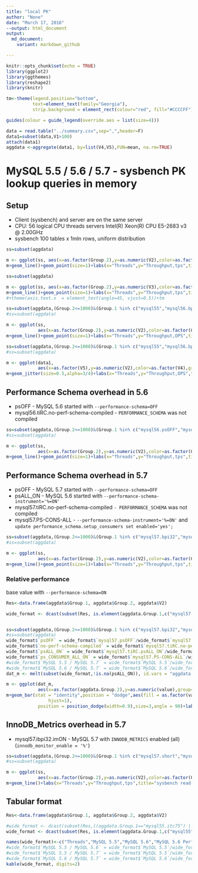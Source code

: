```yaml
---
title: "local PK"
author: "None"
date: "March 17, 2016"
--output: html_document
output:
  md_document:
    variant: markdown_github

---
```


```r
knitr::opts_chunk$set(echo = TRUE)
library(ggplot2)
library(ggthemes)
library(reshape2)
library(knitr)

tm<-theme(legend.position="bottom",
          text=element_text(family="Georgia"),
          strip.background = element_rect(colour="red", fill="#CCCCFF"))

guides(colour = guide_legend(override.aes = list(size=4)))

data = read.table("../summary.csv",sep=",",header=F)
data1=subset(data,V1>100)
attach(data1)
aggdata <-aggregate(data1, by=list(V4,V5),FUN=mean, na.rm=TRUE)
```
# MySQL 5.5 / 5.6 / 5.7 - sysbench PK lookup queries in memory

## Setup

* Client (sysbench) and server are on the same server 
* CPU: 56 logical CPU threads servers Intel(R) Xeon(R) CPU E5-2683 v3 @ 2.00GHz
* sysbench 100 tables x 1mln rows, uniform distribution

```r
ss=subset(aggdata)

m <- ggplot(ss, aes(x=as.factor(Group.2),y=as.numeric(V2),color=as.factor(Group.1),group=Group.1))
m+geom_line()+geom_point(size=1)+labs(x="Threads",y="Throughput,tps",title="sysbench read-only")+scale_color_tableau(name="Version")+scale_y_continuous(breaks=seq(0, 480000, 20000),labels = scales::comma)+theme(axis.text.x  = element_text(angle=45, vjust=0.5))+tm
```
```r
ss=subset(aggdata)

m <- ggplot(ss, aes(x=as.factor(Group.2),y=as.numeric(V3),color=as.factor(Group.1),group=Group.1))
m+geom_line()+geom_point(size=1)+labs(x="Threads",y="Throughput,tps",title="sysbench read-only")+scale_color_tableau(name="Version")+scale_y_log10(breaks=c(.001,.01,0.05,.1,.5,1,10,100,250,500,1000),limits = c(.01,1000))
#+theme(axis.text.x  = element_text(angle=45, vjust=0.5))+tm
```

```r
ss=subset(aggdata,(Group.2<=1000)&(Group.1 %in% c("mysql55","mysql56.bpi32","mysql57.bpi32") ))
#ss=subset(aggdata)

m <- ggplot(ss, 
            aes(x=as.factor(Group.2),y=as.numeric(V2),color=as.factor(Group.1),group=Group.1))
m+geom_line()+geom_point(size=1)+labs(x="Threads",y="Throughput,OPS",title="sysbench PK lookup")+scale_color_tableau(name="Version")+scale_y_continuous(breaks=seq(0, 450000, 20000),labels = scales::comma)+theme(axis.text.x  = element_text(angle=45, vjust=0.5))+tm
```
```r
ss=subset(aggdata,(Group.2<=1000)&(Group.1 %in% c("mysql55","mysql56.bpi32","mysql56.psOFF","mysql57.bpi32","mysql57.psOFF") ))
#ss=subset(aggdata)

m <- ggplot(data1, 
            aes(x=as.factor(V5),y=as.numeric(V2),color=as.factor(V4),group=V4))
m+geom_jitter(size=0.5,alpha=3/4)+labs(x="Threads",y="Throughput,OPS",title="sysbench PK lookup")+scale_color_tableau(name="Version")+scale_y_continuous(breaks=seq(0, 450000, 20000),labels = scales::comma)+theme(axis.text.x  = element_text(angle=45, vjust=0.5))+tm
```

## Performance Schema overhead in 5.6

* psOFF - MySQL 5.6 started with `--performance-schema=OFF`
* mysql56.tiRC.no-perf-schema-compiled - `PERFORMANCE_SCHEMA` was not compiled

```r
ss=subset(aggdata,(Group.2<=1000)&(Group.1 %in% c("mysql56.psOFF","mysql56.bpi32","mysql56.tiRC.no-perf-schema-compiled") ))
#ss=subset(aggdata)

m <- ggplot(ss, 
            aes(x=as.factor(Group.2),y=as.numeric(V2),color=as.factor(Group.1),group=Group.1))
m+geom_line()+geom_point(size=1)+labs(x="Threads",y="Throughput,tps",title="sysbench PK lookup, Performance Schema overhead in 5.6")+scale_color_tableau(name="Version")+scale_y_continuous(breaks=seq(0, 450000, 20000),labels = scales::comma)+theme(axis.text.x  = element_text(angle=45, vjust=0.5))+tm
```

## Performance Schema overhead in 5.7

* psOFF - MySQL 5.7 started with `--performance-schema=OFF`
* psALL_ON - MySQL 5.6 started with `--performance-schema-instrument='%=ON'`
* mysql57.tiRC.no-perf-schema-compiled `- PERFORMANCE_SCHEMA` was not compiled
* mysql57.PS-CONS-ALL - `--performance-schema-instrument='%=ON'` and `update performance_schema.setup_consumers set enabled='yes';`

```r
ss=subset(aggdata,(Group.2<=1000)&(Group.1 %in% c("mysql57.bpi32","mysql57.psOFF","mysql57.tiRC.psALL_ON","mysql57.tiRC.no-perf-schema-compiled","mysql57.PS-CONS-ALL") ))
#ss=subset(aggdata)

m <- ggplot(ss, 
            aes(x=as.factor(Group.2),y=as.numeric(V2),color=as.factor(Group.1),group=Group.1))
m+geom_line()+geom_point(size=1)+labs(x="Threads",y="Throughput,tps",title="sysbench read-only, Performance Schema overhead in 5.7")+scale_color_tableau(name="Version")+scale_y_continuous(breaks=seq(0, 490000, 20000),labels = scales::comma)+theme(axis.text.x  = element_text(angle=45, vjust=0.5))+tm
```

### Relative performance 

base value with `--performance-schema=ON`

```r
Res<-data.frame(aggdata$Group.1, aggdata$Group.2, aggdata$V2)

wide_format <- dcast(subset(Res, is.element(aggdata.Group.1,c("mysql57.bpi32","mysql57.psOFF","mysql57.tiRC.psALL_ON","mysql57.tiRC.no-perf-schema-compiled","mysql57.PS-CONS-ALL","mysql57.PS-CONS-ALL") )), aggdata.Group.2 ~ aggdata.Group.1)


ss=subset(aggdata,(Group.2<=1000)&(Group.1 %in% c("mysql57.bpi32","mysql57.psOFF","mysql57.tiRC.psALL_ON","mysql57.tiRC.no-perf-schema-compiled") ))
#ss=subset(aggdata)
wide_format$`psOFF` = wide_format$`mysql57.psOFF`/wide_format$`mysql57.bpi32`
wide_format$`no-perf-schema-compiled` = wide_format$`mysql57.tiRC.no-perf-schema-compiled`/wide_format$`mysql57.bpi32`
wide_format$`psALL_ON` = wide_format$`mysql57.tiRC.psALL_ON`/wide_format$`mysql57.bpi32`
wide_format$`ps_CONSUMER_ALL_ON` = wide_format$`mysql57.PS-CONS-ALL`/wide_format$`mysql57.bpi32`
#wide_format$`MySQL 5.5 / MySQL 5.7` = wide_format$`MySQL 5.5`/wide_format$`MySQL 5.7`
#wide_format$`MySQL 5.6 / MySQL 5.7` = wide_format$`MySQL 5.6`/wide_format$`MySQL 5.7`
dat_m <- melt(subset(wide_format,!is.na(psALL_ON)), id.vars = "aggdata.Group.2", measure.vars=c("psOFF","no-perf-schema-compiled","psALL_ON","ps_CONSUMER_ALL_ON"))

m <- ggplot(dat_m, 
            aes(x=as.factor(aggdata.Group.2),y=as.numeric(value),group=variable))
m+geom_bar(stat = "identity",position = "dodge",aes(fill = as.factor(variable)))+geom_hline(yintercept=1)+geom_text(aes(label=format(value, digits=2, nsmall=2), 
                hjust=1), 
            position = position_dodge(width=0.9),size=3,angle = 90)+labs(x="Threads",y="relative performance",title="sysbench read-only, Performance Schema overhead in 5.7")+scale_fill_tableau(name="Version")+scale_y_continuous(breaks=seq(0, 1.5, 0.1),labels = scales::comma)+theme(axis.text.x  = element_text(angle=45, vjust=0.5))+tm
```

## InnoDB_Metrics overhead in 5.7

* mysql57.ibpi32.imON - MySQL 5.7 with `INNODB_METRICS` enabled (all) (`innodb_monitor_enable = '%'`)

```r
ss=subset(aggdata,(Group.2<=1000)&(Group.1 %in% c("mysql57.short","mysql57.imON") ))
#ss=subset(aggdata)

m <- ggplot(ss, 
            aes(x=as.factor(Group.2),y=as.numeric(V2),color=as.factor(Group.1),group=Group.1))
m+geom_line()+labs(x="Threads",y="Throughput,tps",title="sysbench read-only, INNODB_METRICS overhead in 5.7")+scale_color_tableau(name="Version")+scale_y_continuous(labels = scales::comma)
```

## Tabular format

```r

Res<-data.frame(aggdata$Group.1, aggdata$Group.2, aggdata$V2)

#wide_format <- dcast(subset(Res,((aggdata.Group.1=="mysql55.itc75") | (aggdata.Group.1=="mysql56.itc75") | (aggdata.Group.1=="mysql57"))), aggdata.Group.2 ~ aggdata.Group.1)
wide_format <- dcast(subset(Res, is.element(aggdata.Group.1,c("mysql55","mysql56.bpi32","mysql57.bpi32","mysql56.psOFF","mysql57.psOFF") )), aggdata.Group.2 ~ aggdata.Group.1)

names(wide_format)<-c("Threads","MySQL 5.5","MySQL 5.6","MySQL 5.6 Perf_schema OFF","MySQL 5.7","MySQL 5.7 Perf_schema OFF")
#wide_format$`MySQL 5.5 / MySQL 5.6` = wide_format$`MySQL 5.5`/wide_format$`MySQL 5.6`
#wide_format$`MySQL 5.5 / MySQL 5.7` = wide_format$`MySQL 5.5`/wide_format$`MySQL 5.7`
#wide_format$`MySQL 5.6 / MySQL 5.7` = wide_format$`MySQL 5.6`/wide_format$`MySQL 5.7`
kable(wide_format, digits=2)
```
